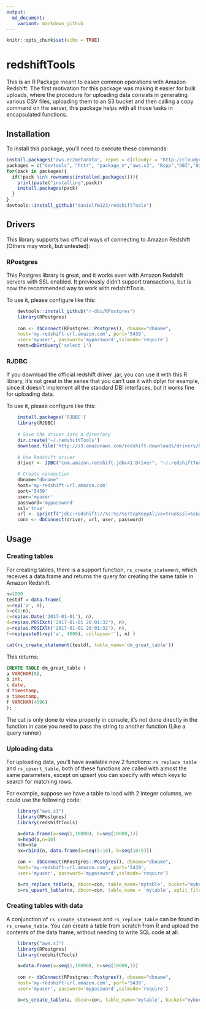 ```yaml
---
output:
  md_document:
    variant: markdown_github
---
```


<!-- README.md is generated from README.Rmd. Please edit that file -->

```r
knitr::opts_chunk$set(echo = TRUE)
```

# redshiftTools

This is an R Package meant to easen common operations with Amazon Redshift. The first motivation for this package was making it easier for bulk uploads, where the procedure for uploading data consists in generating various CSV files, uploading them to an S3 bucket and then calling a copy command on the server, this package helps with all those tasks in encapsulated functions.


## Installation

To install this package, you'll need to execute these commands:

``` r
install.packages("aws.ec2metadata", repos = c(cloudyr = "http://cloudyr.github.io/drat", getOption("repos")))
packages = c("devtools", "httr", "package_n","aws.s3", "Rcpp","DBI","data.table","future","future.apply","R.utils","dplyr")
for(pack in packages){
  if(!pack %in% rownames(installed.packages())){
    print(paste("installing",pack))
    install.packages(pack)
  }
}
devtools::install_github("danielfm123/redshiftTools")
```


## Drivers

This library supports two official ways of connecting to Amazon Redshift (Others may work, but untested):

### RPostgres
This Postgres library is great, and it works even with Amazon Redshift servers with SSL enabled. It previously didn't support transactions, but is now the recommended way to work with redshiftTools.

To use it, please configure like this:

``` r 
    devtools::install_github("r-dbi/RPostgres")
    library(RPostgres)
    
    con <- dbConnect(RPostgres::Postgres(), dbname="dbname",
    host='my-redshift-url.amazon.com', port='5439',
    user='myuser', password='mypassword',sslmode='require')
    test=dbGetQuery('select 1')
```

### RJDBC
If you download the official redshift driver .jar, you can use it with this R library, it's not great in the sense that you can't use it with dplyr for example, since it doesn't implement all the standard DBI interfaces, but it works fine for uploading data.

To use it, please configure like this:

``` r 
    install.packages('RJDBC')
    library(RJDBC)
    
    # Save the driver into a directory
    dir.create('~/.redshiftTools')
    download.file('http://s3.amazonaws.com/redshift-downloads/drivers/RedshiftJDBC41-1.1.9.1009.jar','~/.redshiftTools/redshift-driver.jar')
    
    # Use Redshift driver
    driver <- JDBC("com.amazon.redshift.jdbc41.Driver", "~/.redshiftTools/redshift-driver.jar", identifier.quote="`")

    # Create connection    
    dbname="dbname"
    host='my-redshift-url.amazon.com'
    port='5439'
    user='myuser'
    password='mypassword'
    ssl='true'
    url <- sprintf("jdbc:redshift://%s:%s/%s?tcpKeepAlive=true&ssl=%s&sslfactory=com.amazon.redshift.ssl.NonValidatingFactory", host, port, dbname, ssl)
    conn <- dbConnect(driver, url, user, password)

```

## Usage

### Creating tables

For creating tables, there is a support function, `rs_create_statement`, which receives a data.frame and returns the query for creating the same table in Amazon Redshift.

``` r
n=1000
testdf = data.frame(
a=rep('a', n),
b=c(1:n),
c=rep(as.Date('2017-01-01'), n),
d=rep(as.POSIXct('2017-01-01 20:01:32'), n),
e=rep(as.POSIXlt('2017-01-01 20:01:32'), n),
f=rep(paste0(rep('a', 4000), collapse=''), n) )

cat(rs_create_statement(testdf, table_name='dm_great_table'))

```

This returns:

``` sql
CREATE TABLE dm_great_table (
a VARCHAR(8),
b int,
c date,
d timestamp,
e timestamp,
f VARCHAR(4096)
);
```

The cat is only done to view properly in console, it's not done directly in the function in case you need to pass the string to another function (Like a query runner)

### Uploading data

For uploading data, you'll have available now 2 functions: `rs_replace_table` and `rs_upsert_table`, both of these functions are called with almost the same parameters, except on upsert you can specify with which keys to search for matching rows.

For example, suppose we have a table to load with 2 integer columns, we could use the following code:

``` r
    library("aws.s3")
    library(RPostgres)
    library(redshiftTools)

    a=data.frame(a=seq(1,10000), b=seq(10000,1))
    n=head(a,n=10)
    n$b=n$a
    nx=rbind(n, data.frame(a=seq(5:10), b=seq(10:5)))

    con <- dbConnect(RPostgres::Postgres(), dbname="dbname",
    host='my-redshift-url.amazon.com', port='5439',
    user='myuser', password='mypassword',sslmode='require')

    b=rs_replace_table(a, dbcon=con, table_name='mytable', bucket="mybucket", split_files=4)
    c=rs_upsert_table(nx, dbcon=con, table_name = 'mytable', split_files=4, bucket="mybucket", keys=c('a'))

```


### Creating tables with data

A conjunction of `rs_create_statement` and `rs_replace_table` can be found in `rs_create_table`. You can create a table from scratch from R and upload the contents of the data frame, without needing to write SQL code at all.


``` r
    library("aws.s3")
    library(RPostgres)
    library(redshiftTools)

    a=data.frame(a=seq(1,10000), b=seq(10000,1))
    
    con <- dbConnect(RPostgres::Postgres(), dbname="dbname",
    host='my-redshift-url.amazon.com', port='5439',
    user='myuser', password='mypassword',sslmode='require')

    b=rs_create_table(a, dbcon=con, table_name='mytable', bucket="mybucket", split_files=4)
    

```
